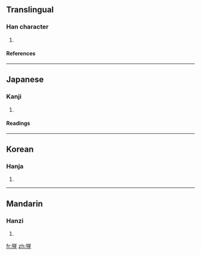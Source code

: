 ==Translingual==
===Han character===
{{Han char|rn=30|rad=口|as=11|sn=14|four=|canj=口山一土 (RUMG)}}
# {{defn|Han}}
====References====
{{Han ref|kx=0205.090|dkj=04178|dj=0428.020|hdz=10676.140|uh=560A|ud=22026}}
----
==Japanese==
===Kanji===
{{ja-kanji|grade=|rs=口11}}
# {{defn|Japanese}} 
====Readings====
{{ja-readings|on=[[がい]] (gai)|kun=[[いがむ]] (igamu)}}
----
==Korean==
===Hanja===
{{ko-hanja|hangeul=애|rv=ae|mr=ae}}
# {{defn|Korean}}
----
==Mandarin==
===Hanzi===
{{cmn-hanzi|pin=[[ái]] ([[ai2]])|wg=ai<sup>2</sup>}}
# {{defn|Mandarin}}

[[fr:嘊]]
[[zh:嘊]]